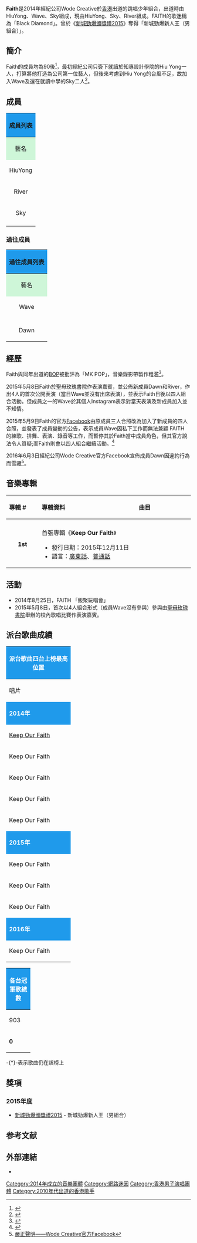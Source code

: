 {{multiple issues|
{{expand|time=2014-05-12T15:26:44+00:00}}
{{inappropriate tone|time=2014-05-12T15:26:44+00:00}}
{{newsrelease|time=2015-05-10T07:18:57+00:00}}
{{review|time=2015-05-10T07:18:57+00:00}}
}}
{{藝人
| 姓名 = Faith
| 類型 = 組合
| 圖片 = 
| 圖片尺寸 = 
| 圖片簡介 = 
| 外文名 = 
| 國籍 = {{CNHK}}
| 綽號 = Black Diamond（BD）
| 語言 = [[廣東話|廣東話]]、[[普通話|普通話]]
| 音樂類型 = [[MK_Pop|MK Pop]]、[[Cantopop|Cantopop]]、[[Rap|Rap]]、[[Hard_rock|Hard rock]]
| 職業 = 歌手
| 出道作 = 《Stop Peeping》
| 出道日期 = 2014年
| 活躍年代 = 2014年至2017年
| 經紀公司 = 我的創意（Wode Creative）
| 網站 = 
| 現任成員 = HiuYong<br>Sky<br>River
| 過往成員 = Wave<br>Dawn
}}
'''Faith'''是2014年經紀公司Wode Creative於[[香港|香港]]出道的跳唱少年組合，出道時由HiuYong、Wave、Sky組成，現由HiuYong、Sky、River組成。FAITH的歌迷稱為「Black Diamond」。曾於《[[2015年度新城勁爆頒獎禮得獎名單|新城勁爆頒獎禮2015]]》奪得「新城勁爆新人王（男組合）」。

==簡介==
Faith的成員均為90後<ref>{{cite video | title = 《Moonlight Express》專訪2014樂壇新組合 - FAITH | url = https://www.youtube.com/watch?v=jnjhqgRYqpI | publisher = M21媒體空間 | accessdate = 2014-05-13 | archive-date = 2015-07-11 | archive-url = https://web.archive.org/web/20150711233142/https://www.youtube.com/watch?v=jnjhqgRYqpI | dead-url = no }}</ref>，最初經紀公司只簽下就讀於知專設計學院的Hiu Yong一人，打算將他打造為公司第一位藝人，但後來考慮到Hiu Yong的台風不足，故加入Wave及還在就讀中學的Sky二人<ref>{{cite news |title=未發育MK-POP鬥 肌模捧奀瘦FAITH |work=娛樂 |publisher=FACE周刊 |date=2014-04-02 |accessdate=2014-05-13 }}</ref>。

==成員==
{|style="background:white; text-align:center;"
|- style="background:#1f9aeb;color:black;"
! colspan="12" style="background: #1f9aeb;"|成員列表
|- style="color:black ;"
! rowspan=2 align="center" style="background: #CEF6D8" |藝名
! colspan=2 align="center" style="background: #CEF6D8" |本名
! rowspan=2 align="center" style="background: #CEF6D8" width="180"|生日
! rowspan=2 align="center" style="background: #CEF6D8" width="180"|備註
|-
! align="center" width="50" style="background: #CEF6D8"| 中文
! align="center" width="100" style="background: #CEF6D8"|英文
|- bgcolor="#f2f2f2"
|style="text-align:center"|HiuYong
|style="text-align:center"|蘇曉陽
|style="text-align:center"|So Hiu Yeung
|style="text-align:center"|{{Birth date and age|1993|10|17}}
|style="text-align:center"|'''隊長'''<br/>曾就讀於[[聖若瑟英文中學|聖若瑟英文中學]]和[[香港知專設計學院|香港知專設計學院]]
|- bgcolor="#f2f2f2"
|style="text-align:center"|River
|style="text-align:center"|楊珀麟
|style="text-align:center"|Yeung Pak Lun
|style="text-align:center"|{{Birth date and age|1994|6|4}}
|style="text-align:center"|曾就讀於樂善堂梁植偉紀念中學
|- bgcolor="#f2f2f2"
|style="text-align:center"|Sky
|style="text-align:center"|李昀致
|style="text-align:center"|Lee Kwan Chi
|style="text-align:center"|{{Birth date and age|1999|12|16}}
|style="text-align:center"|曾就讀於[[順德聯誼總會胡兆熾中學|順德聯誼總會胡兆熾中學]]
|- 
|}

===過往成員===
{|style="background:white; text-align:center;"
|- style="background:#1f9aeb;color:black;"
! colspan="13" style="background: #1f9aeb;"|過往成員列表
|- style="color:black ;"
! rowspan=2 align="center" style="background: #CEF6D8" |藝名
! colspan=2 align="center" style="background: #CEF6D8" |本名
! rowspan=2 align="center" style="background: #CEF6D8" width="180"|生日
! rowspan=2 align="center" style="background: #CEF6D8" width="180"|備註
! rowspan=2 colspan=2 align="center" style="background: #CEF6D8" |在隊時間
|-
! align="center" width="50" style="background: #CEF6D8"| 中文
! align="center" width="100" style="background: #CEF6D8"|英文
|- bgcolor="#f2f2f2"
|style="text-align:center"|Wave
|style="text-align:center"|蔡子軒
|style="text-align:center"|Choi Tsz Hin
|style="text-align:center"|{{Birth date and age|1996|9|16}}
|style="text-align:center"|兼職舞蹈老師，曾就讀於[[元朗公立中學校友會鄧兆棠中學|元朗公立中學校友會鄧兆棠中學]]
|style="text-align:center"|2014年3月－2015年5月
|- 
|- bgcolor="#f2f2f2"
|style="text-align:center"|Dawn
|style="text-align:center"|鄧鈞耀
|style="text-align:center"|Tang Kwan Yiu
|style="text-align:center"|{{Birth date and age|1993|10|25}}
|style="text-align:center"|前名Edmond，曾就讀於[[可風中學（嗇色園主辦）|可風中學（嗇色園主辦）]]、[[仁濟醫院林百欣中學|仁濟醫院林百欣中學]]和[[香港大學|香港大學]]<br/>已移民美國加州
|style="text-align:center"|2015年5月－2016年6月
|}

==經歷==
Faith與同年出道的[[BOP_(組合)|BOP]]被批評為「MK POP」，音樂錄影帶製作粗濫<ref>{{Cite web |url=http://hk.apple.nextmedia.com/enews/realtime/20140326/52324917 |title=【MK界爭霸戰】新MK組合「FAITH」 向「天堂鳥」挑機 |accessdate=2014-05-12 |archive-date=2014-05-12 |archive-url=https://web.archive.org/web/20140512214402/http://hk.apple.nextmedia.com/enews/realtime/20140326/52324917 |dead-url=no }}</ref>。

2015年5月8日Faith於聖母玫瑰書院作表演嘉賓，並公佈新成員Dawn和River，作出4人的首次公開表演（當日Wave並沒有出席表演），並表示Faith日後以四人組合活動。但成員之一的Wave於其個人Instagram表示對當天表演及新成員加入並不知情。

2015年5月9日Faith的官方[[Facebook|Facebook]]由原成員三人合照改為加入了新成員的四人合照，並發表了成員變動的公告，表示成員Wave因私下工作而無法兼顧 FAITH 的練歌、排舞、表演、錄音等工作，而暫停其於Faith當中成員角色，但其官方說法令人質疑;而Faith則會以四人組合繼續活動。<ref>{{cite news|url=http://hk.apple.nextmedia.com/enews/realtime/20150509/53720852|title=<nowiki>【媽媽聲…】FAITH成員換血
儍豬Wave唔知自己被out！</nowiki>|publisher=蘋果日報|date=2015-05-09|language=zh-hk|accessdate=2015-08-29|archive-date=2015-07-15|archive-url=https://web.archive.org/web/20150715223943/http://hk.apple.nextmedia.com/enews/realtime/20150509/53720852|dead-url=no}}</ref>

2016年6月3日經紀公司Wode Creative官方Facebook宣佈成員Dawn因違約行為而雪藏<ref>[https://www.facebook.com/Wode-Creative-%E6%88%91%E7%9A%84%E5%89%B5%E6%84%8F-292891054157712/?fref=nf 嚴正聲明——Wode Creative官方Facebook]</ref>。

==音樂專輯==
{|style="background:white;text-align:center;" width=60%
|- style="background:#1f9aeb;color:black;"
!align="left" width="100px"| 專輯 #
!align="left" width="350px"| 專輯資料
!align="left" width="200px"| 曲目
|-
|- bgcolor="#f2f2f2"
|align="center"| '''1st'''
|align="left"| 首張專輯《'''Keep Our Faith'''》
* 發行日期：2015年12月11日
* 語言：[[廣東話|廣東話]]、[[普通話|普通話]]
|align="left" style="font-size: 85%;"|
{{hidden|曲目| 
# TGT（你會懂我的）（國）
# Keep Our FAITH
# Story
# Can't Stop Peeping
# I Fall In Love（國）
# No Why
# Soul 4 U
# Mama Easy
# Stop Peeping（國）
# I Fall In Love（Space Mix）（國）}}
|}

==活動==
* 2014年8月25日，FAITH 「飯聚玩唱會」
*  2015年5月8日，首次以4人組合形式（成員Wave沒有參與）參與由[[聖母玫瑰書院|聖母玫瑰書院]]舉辦的校內歌唱比賽作表演嘉賓。

==派台歌曲成績==
{| class="wikitable" cellpadding="1"
|-
! style="background:#1f9aeb; color:white" colspan="7" | '''派台歌曲四台上榜最高位置'''
|-
| width="160"| 唱片 || width="160"| 歌曲 || width="50"| 903 || width="50"| RTHK || width="50"| 997 || width="50"| TVB || width="220"| 備註
|-
! style="background:#1f9aeb; color:white" colspan="7"| '''2014年'''
|-
| [[Keep_Our_Faith|Keep Our Faith]] || Stop Peeping || - || - || - || - || 
|-
| Keep Our Faith || Mama Easy || - || - || - || - || 
|-
| Keep Our Faith || Soul 4 U || - || - || - || - || 
|-
| Keep Our Faith || No Why || - || - || - || - || 
|-
| Keep Our Faith || I Fall In Love || - || - || - || - || 
|-
! style="background:#1f9aeb; color:white" colspan="7"| '''2015年'''
|-
| Keep Our Faith || Can't Stop Peeping || - || - || - || - || Featuring [[黃宇希|黃宇希]]
|-
| Keep Our Faith || Story || - || - || 9 || - || 
|-
| Keep Our Faith || Keep Our Faith || - || - || - || - || 新城勁爆勵志‧兒歌榜：2
|-
! style="background:#1f9aeb; color:white" colspan="7"| '''2016年'''
|-
| Keep Our Faith || TGT（你會懂我的） || - || - || - || - || 
|}
{| class="wikitable" cellpadding="1"
|-
! style="background:#1f9aeb; color:white" colspan="5"| '''各台冠軍歌總數'''
|-
| width="50"| 903 || width="50"| RTHK || width="50"| 997 || width="50"| TVB || width="160"| 備註
|-
| '''0''' || '''0''' || '''0''' || '''0''' || '''四台冠軍歌總數：0'''
|}

-{*}-表示歌曲仍在該榜上

==獎項==
===2015年度===
*[[2015年度新城勁爆頒獎禮得獎名單|新城勁爆頒獎禮2015]] - 新城勁爆新人王（男組合）

==参考文献==
{{reflist}}

==外部連結==
<!-- ------ 請注意 -----
非官方成立的歌迷/影迷/支援者網站、網頁、部落格、論壇等的連結，以及YouTube、Google Video之類的影像連結並不適合放在維基百科條目裡，請參考「Wikipedia:不適合維基百科的文章」。 -->
*{{facebook|pages/FAITH-Official/630608733663384}}

[[Category:2014年成立的音樂團體|Category:2014年成立的音樂團體]]
[[Category:網路迷因|Category:網路迷因]]
[[Category:香港男子演唱團體|Category:香港男子演唱團體]]
[[Category:2010年代出道的香港歌手|Category:2010年代出道的香港歌手]]